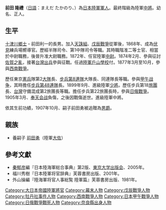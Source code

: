 '''前田 隆禮'''（[[日語|日語]]：まえだ たかのり、{{bd|1848年|8月30日|1905年|3月26日}}）為[[大日本帝國陸軍|日本陸軍]][[軍人|軍人]]。最終階級為陸軍[[中將|中將]]。幼名、正人。

==生平==
[[十津川鄉士|十津川鄉士]]・前田利一的長男。加入[[天誅組|天誅組]]、[[戊辰戰爭|戊辰戰爭]]從軍後，1868年、成為[[伏見區|伏見]]練兵場嚮導官。歷經半隊司令、第1中隊司令等職。其時職階准二等士官、相當於中尉職務，後晉升准大尉職務。1872年、任官陸軍[[中尉|中尉]]。1874年2月、參與征討[[佐賀之亂|佐賀之亂]]，接著[[牡丹社事件|台灣出兵]]參與征戰。任過[[陸軍戶山學校|陸軍戶山學校]]付。1877年3月至10月，參與[[西南戰爭|西南戰爭]]。

歷任東京[[憲兵_(日本軍)|憲兵]]隊第2[[营|大隊]]長、[[步兵第8連隊|步兵第8連隊]]大隊長、同連隊長等職。參與[[甲午战争|甲午战争]]，其時擔任[[步兵第48連隊|步兵第48連隊]]長。1899年9月、進級陸軍[[少將|少將]]。歷任步兵第18[[旅|旅團]]長、[[台灣|台灣]]守備混成第2旅團長等職。擔任步兵第22旅團長時，參與[[日俄戰爭|日俄戰爭]]。1905年3月、[[奉天会战|奉天会战]]負傷，之後因戰傷逝世。進級陸軍中將。

依其生前功績，1907年10月、嗣子前田勇被追贈為[[男爵|男爵]]。

== 親族 ==
*養嗣子 [[前田勇_(陸軍軍人)|前田勇]]（陸軍[[大佐|大佐]]）

==參考文獻==
{{refbegin}}
* [[秦郁彦|秦郁彦]]編『日本陸海軍総合事典』第2版、[[東京大学出版会|東京大学出版会]]、2005年。
* 福川秀樹『日本陸軍将官辞典』芙蓉書房出版、2001年。
* 外山操編『陸海軍将官人事総覧 陸軍篇』芙蓉書房出版、1981年。
{{refend}}

{{DEFAULTSORT:Maeda Takanori}}
[[Category:大日本帝國陸軍將官|Category:大日本帝國陸軍將官]]
[[Category:幕末人物|Category:幕末人物]]
[[Category:戊辰戰爭人物|Category:戊辰戰爭人物]]
[[Category:牡丹社事件人物|Category:牡丹社事件人物]]
[[Category:西南戰爭人物|Category:西南戰爭人物]]
[[Category:日本甲午戰爭人物|Category:日本甲午戰爭人物]]
[[Category:日俄戰爭戰死人物|Category:日俄戰爭戰死人物]]
[[Category:奈良縣出身人物|Category:奈良縣出身人物]]